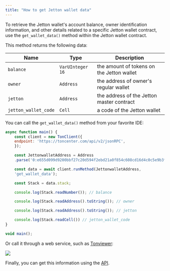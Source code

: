 ```yaml
---
title: "How to get Jetton wallet data"
---
```



To retrieve the Jetton wallet's account balance, owner identification information, and other details related to a specific Jetton wallet contract,
use the `get_wallet_data()` method within the Jetton wallet contract.

This method returns the following data:

| Name                 | Type             | Description                               |
| -------------------- | ---------------- | ----------------------------------------- |
| `balance`            | `VarUInteger 16` | the amount of tokens on the Jetton wallet |
| `owner`              | `Address`        | the address of owner's regular wallet     |
| `jetton`             | `Address`        | the address of the Jetton master contract |
| `jetton_wallet_code` | `Cell`           | a code of the Jetton wallet               |

You can call the `get_wallet_data()` method from your favorite IDE:

```javascript
async function main() {
    const client = new TonClient({
    endpoint: 'https://toncenter.com/api/v2/jsonRPC',
    });

    const JettonwalletAddress = Address
    .parse('0:e655d099d9200bbf27c20d594f2ebd21a0f854c608cd16d4c0c5e9b3f55fc2e7');

    const data = await client.runMethod(JettonwalletAddress,
    'get_wallet_data');

    const Stack = data.stack;

    console.log(Stack.readNumber()); // balance

    console.log(Stack.readAddress().toString()); // owner

    console.log(Stack.readAddress().toString()); // jetton

    console.log(Stack.readCell()) // jetton_wallet_code
}

void main();
```

Or call it through a web service, such as [Tonviewer](https://tonviewer.com/EQDmVdCZ2SALvyfCDVlPLr0hoPhUxgjNFtTAxemz9V_C5wbN?section=method):

<Image
  src="/resources/images/tonviewer/get-wallet-data.png"
  darkSrc="/resources/images/tonviewer/get-wallet-data-dark.png"
/>

Finally, you can get this information using the [API](/ecosystem/rpc/overview).
